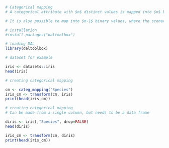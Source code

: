 ```r
# Categorical mapping
# A categorical attribute with $n$ distinct values is mapped into $n$ binary attributes. 

# It is also possible to map into $n-1$ binary values, where the scenario where all binary attributes are equal to zero corresponds to the last categorical value not indicated in the attributes.  

# installation 
#install.packages("daltoolbox")

# loading DAL
library(daltoolbox)
```

```r
# dataset for example 

iris <- datasets::iris
head(iris)
```

```r
# creating categorical mapping

cm <- categ_mapping("Species")
iris_cm <- transform(cm, iris)
print(head(iris_cm))
```

```r
# creating categorical mapping
# Can be made from a single column, but needs to be a data frame

diris <- iris[,"Species", drop=FALSE]
head(diris)
```

```r
iris_cm <- transform(cm, diris)
print(head(iris_cm))
```

